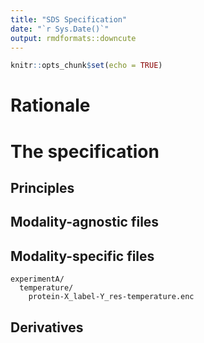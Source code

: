```yaml
---
title: "SDS Specification"
date: "`r Sys.Date()`"
output: rmdformats::downcute
---
```


```r
knitr::opts_chunk$set(echo = TRUE)
```

# Rationale

# The specification

## Principles

## Modality-agnostic files

## Modality-specific files

```
experimentA/
  temperature/
    protein-X_label-Y_res-temperature.enc
```

## Derivatives


